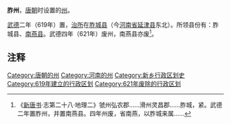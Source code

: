 '''胙州'''，[[唐朝|唐朝]]时设置的[[州|州]]。

[[武德|武德]]二年（619年）置，[[治所|治所]]在[[胙城县|胙城县]]（今[[河南省|河南省]][[延津县|延津县]]东北）。所领县份有：胙城县、[[南燕县|南燕县]]。武德四年（621年）废州，南燕县亦废<ref>《[[新唐书|新唐书]]·志第二十八·地理二》虢州弘农郡......滑州灵昌郡......胙城，紧。武德二年置胙州，并置南燕县。四年州废，省南燕，以胙城来属......</ref>。 

== 注释 ==
{{Reflist|2}}
{{唐朝行政区划小作品}}

{{DEFAULTSORT:Z}}
[[Category:唐朝的州|Category:唐朝的州]]
[[Category:河南的州|Category:河南的州]]
[[Category:新乡行政区划史|Category:新乡行政区划史]]
[[Category:619年建立的行政区划|Category:619年建立的行政区划]]
[[Category:621年废除的行政区划|Category:621年废除的行政区划]]